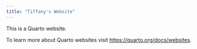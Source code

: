 ```yaml
---
title: "Tiffany's Website"
---
```


This is a Quarto website.

To learn more about Quarto websites visit <https://quarto.org/docs/websites>.
